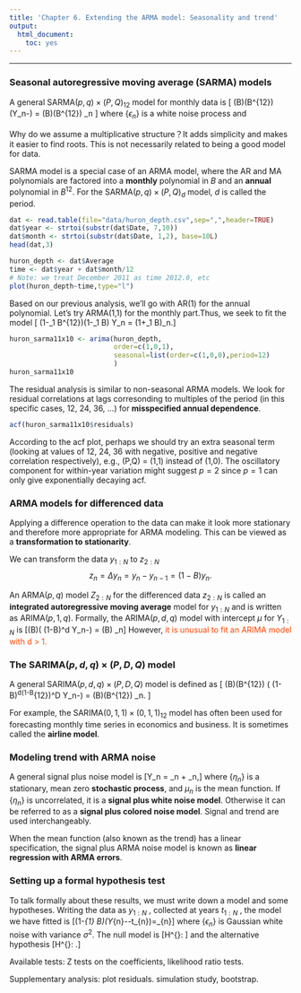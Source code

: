 ```yaml
---
title: 'Chapter 6. Extending the ARMA model: Seasonality and trend'
output:
  html_document: 
    toc: yes
---
```


\newcommand\P{\mathbb{P}}
\newcommand\E{\mathbb{E}}
\newcommand\var{\operatorname{Var}}
\newcommand\cov{\operatorname{Cov}}
\newcommand\AR{\Phi}
\newcommand\MA{\Psi}
\newcommand\ar{\phi}
\newcommand\ma{\psi}

---

### Seasonal autoregressive moving average (SARMA) models

A general SARMA$(p,q)\times(P,Q)_{12}$ model for monthly data is \[
\ar(B)\AR(B^{12}) (Y_n-\mu) = \ma(B)\MA(B^{12}) \epsilon_n
\] where $\{\epsilon_n\}$ is a white noise process and
\begin{eqnarray*}
\mu &=& \E[Y_n]
\\
\ar(x)&=&1-\ar_1 x-\dots -\ar_px^p,
\\ 
\ma(x)&=&1+\ma_1 x+\dots +\ma_qx^q, 
\\
\AR(x)&=&1-\AR_1 x-\dots -\AR_Px^P,
\\ 
\MA(x)&=&1+\MA_1 x+\dots +\MA_Qx^Q.
\end{eqnarray*}

Why do we assume a multiplicative structure？It adds simplicity and makes it easier to find roots. This is not necessarily related to being a good model for data.

SARMA model is a special case of an ARMA model, where the AR and MA polynomials are factored into a **monthly** polynomial in $B$ and an **annual** polynomial in $B^{12}$. For the SARMA$(p,q)\times(P,Q)_{d}$ model, $d$ is called the period.

```r
dat <- read.table(file="data/huron_depth.csv",sep=",",header=TRUE)
dat$year <- strtoi(substr(dat$Date, 7,10))
dat$month <- strtoi(substr(dat$Date, 1,2), base=10L)
head(dat,3)
```

```r
huron_depth <- dat$Average
time <- dat$year + dat$month/12
# Note: we treat December 2011 as time 2012.0, etc 
plot(huron_depth~time,type="l")
```

Based on our previous analysis, we'll go with AR(1) for the annual polynomial. Let's try ARMA(1,1) for the monthly part.Thus, we seek to fit the model
\[ (1-\AR_1 B^{12})(1-\ar_1 B) Y_n = (1+\ma_1 B)\epsilon_n.\]

```r
huron_sarma11x10 <- arima(huron_depth, 
                          order=c(1,0,1), 
                          seasonal=list(order=c(1,0,0),period=12)
                          )
huron_sarma11x10
```

The residual analysis is similar to non-seasonal ARMA models. We look for residual correlations at lags corresonding to multiples of the period (in this specific cases, 12, 24, 36, ...) for **misspecified annual dependence**.

```r
acf(huron_sarma11x10$residuals)
```

According to the acf plot, perhaps we should try an extra seasonal term (looking at values of 12, 24, 36 with negative, positive and negative correlation respectively), e.g., (P,Q) = (1,1) instead of (1,0). The oscillatory component for within-year variation might suggest $p=2$ since $p=1$ can only give exponentially decaying acf.

### ARMA models for differenced data

Applying a difference operation to the data can make it look more stationary and therefore more appropriate for ARMA modeling. This can be viewed as a **transformation to stationarity**.

We can transform the data ${y_{1:N}}$ to ${z_{2:N}}$ 
$$ {z_n} = \Delta {y_n} = {y_n}-{y_{n-1}} = (1-B)y_n.$$

An ARMA$(p,q)$ model $Z_{2:N}$ for the differenced data ${z_{2:N}}$ is called an **integrated autoregressive moving average** model for ${y_{1:N}}$ and is written as ARIMA$(p,1,q)$. Formally, the ARIMA$(p,d,q)$ model with intercept $\mu$ for $Y_{1:N}$ is \[\ar(B)\big( (1-B)^d Y_n-\mu \big) = \ma(B) \epsilon_n\]
However, <font color='orangered'>it is unusual to fit an ARIMA model with d > 1.</font>

### The SARIMA$(p, d, q) \times (P, D, Q)$ model

A general SARIMA$(p, d, q) \times (P, D, Q)$ model is defined as \[
\ar(B)\AR(B^{12}) ( (1-B)^d(1-B^{12})^D Y_n-\mu ) = \ma(B)\MA(B^{12}) \epsilon_n. \]

For example, the SARIMA$(0, 1, 1) \times (0, 1, 1)_{12}$ model has often been used for forecasting monthly time series in economics and business. It is sometimes called the **airline model**.

### Modeling trend with ARMA noise

A general signal plus noise model is \[Y_n = \mu_n + \eta_n,\] where $\{\eta_n\}$ is a stationary, mean zero **stochastic process**, and $\mu_n$ is the mean function. If $\{\eta_n\}$ is uncorrelated, it is a **signal plus white noise model**. Otherwise it can be referred to as a **signal plus colored noise model**. Signal and trend are used interchangeably.

When the mean function (also known as the trend) has a linear specification, the signal plus ARMA noise model is known as **linear regression with ARMA errors**.

### Setting up a formal hypothesis test

To talk formally about these results, we must write down a model and some hypotheses. Writing the data as $y_{1:N}$ , collected at years $t_{1:N}$ , the model we have fitted is \[\left(1-\phi_{1} B\right)\left(Y_{n}-\mu-\beta t_{n}\right)=\epsilon_{n}\]
where $\{\epsilon_n\}$ is Gaussian white noise with variance $\sigma^2$. The null model
is \[H^{\langle 0\rangle}: \beta=0\]  and the alternative hypothesis \[H^{\langle 0\rangle}: \beta\neq 0.\]

Available tests: Z tests on the coefficients, likelihood ratio tests.

Supplementary analysis: plot residuals. simulation study, bootstrap.



